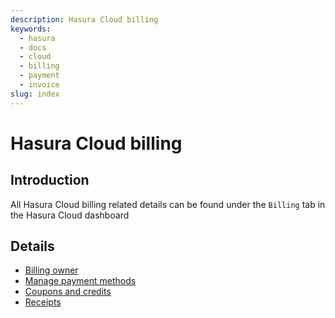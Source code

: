 ```yaml
---
description: Hasura Cloud billing
keywords:
  - hasura
  - docs
  - cloud
  - billing
  - payment
  - invoice
slug: index
---
```



# Hasura Cloud billing

## Introduction

All Hasura Cloud billing related details can be found under the `Billing` tab in the Hasura Cloud dashboard

<Thumbnail src="/img/graphql/cloud/billing/billing.png" alt="Billing" />

## Details

- [Billing owner](/graphql/cloud/billing/billing-owner.mdx)
- [Manage payment methods](/graphql/cloud/billing/payment-methods.mdx)
- [Coupons and credits](/graphql/cloud/billing/credits.mdx)
- [Receipts](/graphql/cloud/billing/receipts.mdx)

